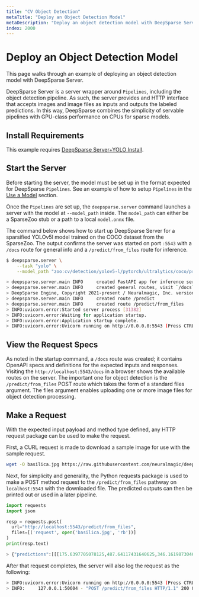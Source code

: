 ```yaml
---
title: "CV Object Detection"
metaTitle: "Deploy an Object Detection Model"
metaDescription: "Deploy an object detection model with DeepSparse Server for easier, faster, and cheaper inference on CPUs"
index: 2000
---
```


# Deploy an Object Detection Model

This page walks through an example of deploying an object detection model with DeepSparse Server.

DeepSparse Server is a server wrapper around `Pipelines`, including the object detection pipeline. As such,
the server provides and HTTP interface that accepts images and image files as inputs and outputs the labeled predictions.
In this way, DeepSparse combines the simplicity of servable pipelines with GPU-class performance on CPUs for sparse models.

## Install Requirements

This example requires [DeepSparse Server+YOLO Install](/get-started/install/deepsparse).

## Start the Server

Before starting the server, the model must be set up in the format expected for DeepSparse `Pipelines`.
See an example of how to setup `Pipelines` in the [Use a Model](../../use-a-model) section.

Once the `Pipelines` are set up, the `deepsparse.server` command launches a server with the model at `--model_path` inside. The `model_path` can either
be a SparseZoo stub or a path to a local `model.onnx` file.

The command below shows how to start up DeepSparse Server for a sparsified YOLOv5l model trained on the COCO dataset from the SparseZoo.
The output confirms the server was started on port `:5543` with a `/docs` route for general info and a `/predict/from_files` route for inference.

```bash
$ deepsparse.server \
    --task "yolo" \
    --model_path "zoo:cv/detection/yolov5-l/pytorch/ultralytics/coco/pruned_quant-aggressive_95"

> deepsparse.server.main INFO     created FastAPI app for inference serving
> deepsparse.server.main INFO     created general routes, visit `/docs` to view available
> DeepSparse Engine, Copyright 2021-present / Neuralmagic, Inc. version: 1.1.0 COMMUNITY EDITION (a436ca67) (release) (optimized) (system=avx512_vnni, binary=avx512)
> deepsparse.server.main INFO     created route /predict
> deepsparse.server.main INFO     created route /predict/from_files
> INFO:uvicorn.error:Started server process [31382]
> INFO:uvicorn.error:Waiting for application startup.
> INFO:uvicorn.error:Application startup complete.
> INFO:uvicorn.error:Uvicorn running on http://0.0.0.0:5543 (Press CTRL+C to quit)
```

## View the Request Specs

As noted in the startup command, a `/docs` route was created; it contains OpenAPI specs and definitions for the expected inputs and responses.
Visiting the `http://localhost:5543/docs` in a browser shows the available routes on the server.
The important one for object detection is the `/predict/from_files` POST route which takes the form of a standard files argument.
The files argument enables uploading one or more image files for object detection processing.

## Make a Request

With the expected input payload and method type defined, any HTTP request package can be used to make the request.

First, a CURL request is made to download a sample image for use with the sample request.

```bash
wget -O basilica.jpg https://raw.githubusercontent.com/neuralmagic/deepsparse/main/src/deepsparse/yolo/sample_images/basilica.jpg
```

Next, for simplicity and generality, the Python requests package is used to make a POST method request to the `/predict/from_files` pathway on `localhost:5543` with the downloaded file.
The predicted outputs can then be printed out or used in a later pipeline.

```python
import requests
import json

resp = requests.post(
  url="http://localhost:5543/predict/from_files",
  files=[('request', open('basilica.jpg', 'rb'))]
)
print(resp.text)

> {"predictions":[[[175.6397705078125,487.64117431640625,346.1619873046875,616.2821655273438,0.8640249371528625,3.0],...
```

After that request completes, the server will also log the request as the following:

```bash
> INFO:uvicorn.error:Uvicorn running on http://0.0.0.0:5543 (Press CTRL+C to quit)
> INFO:     127.0.0.1:50604 - "POST /predict/from_files HTTP/1.1" 200 OK
```
